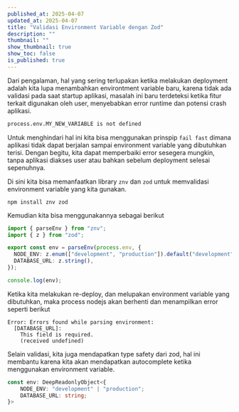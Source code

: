 ```yaml
---
published_at: 2025-04-07
updated_at: 2025-04-07
title: "Validasi Environment Variable dengan Zod"
description: ""
thumbnail: ""
show_thumbnail: true
show_toc: false
is_published: true
---
```


Dari pengalaman, hal yang sering terlupakan ketika melakukan deployment adalah kita lupa menambahkan environtment variable baru, karena tidak ada validasi pada saat startup aplikasi, masalah ini baru terdeteksi ketika fitur terkait digunakan oleh user, menyebabkan error runtime dan potensi crash aplikasi.

```bash
process.env.MY_NEW_VARIABLE is not defined
```
Untuk menghindari hal ini kita bisa menggunakan prinspip `fail fast` dimana aplikasi tidak dapat berjalan sampai environment variable yang dibutuhkan terisi. Dengan begitu, kita dapat memperbaiki error sesegera mungkin, tanpa aplikasi diakses user atau bahkan sebelum deployment selesai sepenuhnya.

Di sini kita bisa memanfaatkan  library `znv` dan `zod` untuk memvalidasi environment variable yang kita gunakan.

```shell
npm install znv zod
```

Kemudian kita bisa menggunakannya sebagai berikut

```ts
import { parseEnv } from "znv";
import { z } from "zod";

export const env = parseEnv(process.env, {
  NODE_ENV: z.enum(["development", "production"]).default("development"),
  DATABASE_URL: z.string(),
});

console.log(env);

```

Ketika kita melakukan re-deploy, dan melupakan environment variable yang dibutuhkan, maka process nodejs akan berhenti dan menampilkan error seperti berikut

```console
Error: Errors found while parsing environment:
  [DATABASE_URL]:
    This field is required.
    (received undefined)
```

Selain validasi, kita juga mendapatkan type safety dari zod, hal ini membantu karena kita akan mendapatkan autocomplete ketika menggunakan environment variable.

```ts
const env: DeepReadonlyObject<{
    NODE_ENV: "development" | "production";
    DATABASE_URL: string;
}>
```